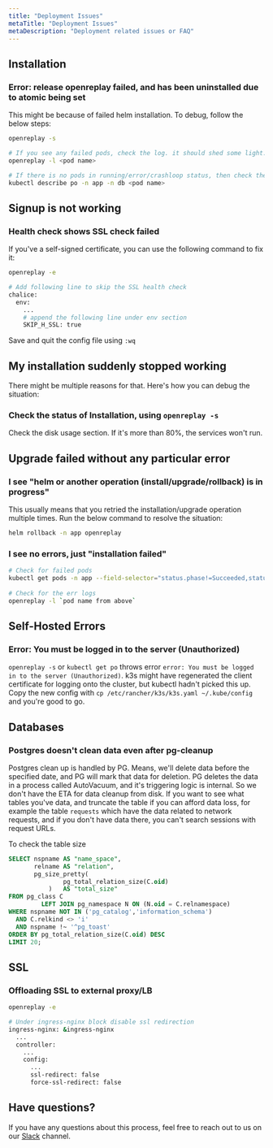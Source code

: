 ```yaml
---
title: "Deployment Issues"
metaTitle: "Deployment Issues"
metaDescription: "Deployment related issues or FAQ"
---
```


## Installation

### Error: release openreplay failed, and has been uninstalled due to atomic being set

This might be because of failed helm installation. To debug, follow the below steps:

```bash
openreplay -s

# If you see any failed pods, check the log. it should shed some light.
openreplay -l <pod name>

# If there is no pods in running/error/crashloop status, then check the status of pod using following command
kubectl describe po -n app -n db <pod name>
```

## Signup is not working

### Health check shows SSL check failed
  
If you've a self-signed certificate, you can use the following command to fix it:

```bash
openreplay -e

# Add following line to skip the SSL health check
chalice:
  env:
    ...
    # append the following line under env section
    SKIP_H_SSL: true
```

Save and quit the config file using `:wq`

## My installation suddenly stopped working
   
There might be multiple reasons for that. Here's how you can debug the situation:

### Check the status of Installation, using `openreplay -s`

Check the disk usage section. If it's more than 80%, the services won't run.

## Upgrade failed without any particular error
   
### I see "helm or another operation (install/upgrade/rollback) is in progress"

This usually means that you retried the installation/upgrade operation multiple times. Run the below command to resolve the situation:

```bash
helm rollback -n app openreplay
```

### I see no errors, just "installation failed"

```bash
# Check for failed pods
kubectl get pods -n app --field-selector="status.phase!=Succeeded,status.phase!=Running" -o custom-columns="POD:metadata.name"
        
# Check for the err logs
openreplay -l `pod name from above`
 ```

## Self-Hosted Errors

### Error: You must be logged in to the server (Unauthorized)

`openreplay -s` or `kubectl get po` throws error `error: You must be logged in to the server (Unauthorized)`. k3s might have regenerated the client certificate for logging onto the cluster, but kubectl hadn't picked this up. Copy the new config with `cp /etc/rancher/k3s/k3s.yaml ~/.kube/config` and you're good to go.

## Databases

### Postgres doesn't clean data even after pg-cleanup

Postgres clean up is handled by PG. Means, we'll delete data before the specified date, and PG will mark that data for deletion. PG deletes the data in a process called AutoVacuum, and it's triggering logic is internal. So we don't have the ETA for data cleanup from disk. If you want to see what tables you've data, and truncate the table if you can afford data loss, for example the table `requests` which have the data related to network requests, and if you don't have data there, you can't search sessions with request URLs.

To check the table size

```sql
SELECT nspname AS "name_space",
       relname AS "relation",
       pg_size_pretty(
               pg_total_relation_size(C.oid)
           )   AS "total_size"
FROM pg_class C
         LEFT JOIN pg_namespace N ON (N.oid = C.relnamespace)
WHERE nspname NOT IN ('pg_catalog','information_schema')
  AND C.relkind <> 'i'
  AND nspname !~ '^pg_toast'
ORDER BY pg_total_relation_size(C.oid) DESC
LIMIT 20;
```

## SSL

### Offloading SSL to external proxy/LB

```bash
openreplay -e

# Under ingress-nginx block disable ssl redirection
ingress-nginx: &ingress-nginx
  ...
  controller:
    ...
    config:
      ...
      ssl-redirect: false
      force-ssl-redirect: false
```
## Have questions?

If you have any questions about this process, feel free to reach out to us on our [Slack](https://slack.openreplay.com) channel.
